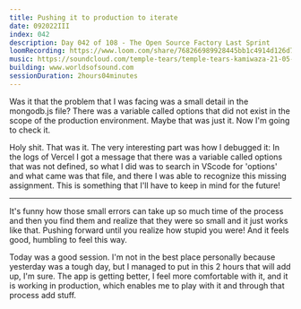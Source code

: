 ```yaml
---
title: Pushing it to production to iterate
date: 092022III
index: 042
description: Day 042 of 108 - The Open Source Factory Last Sprint
loomRecording: https://www.loom.com/share/768266989928445bb1c4914d126d7d5e
music: https://soundcloud.com/temple-tears/temple-tears-kamiwaza-21-05-21-home-stage
building: www.worldsofsound.com
sessionDuration: 2hours04minutes
---
```


Was it that the problem that I was facing was a small detail in the mongodb.js file? There was a variable called options that did not exist in the scope of the production environment. Maybe that was just it. Now I'm going to check it.

Holy shit. That was it. The very interesting part was how I debugged it: In the logs of Vercel I got a message that there was a variable called options that was not defined, so what I did was to search in VScode for 'options' and what came was that file, and there I was able to recognize this missing assignment. This is something that I'll have to keep in mind for the future!

---

It's funny how those small errors can take up so much time of the process and then you find them and realize that they were so small and it just works like that. Pushing forward until you realize how stupid you were! And it feels good, humbling to feel this way.

Today was a good session. I'm not in the best place personally because yesterday was a tough day, but I managed to put in this 2 hours that will add up, I'm sure. The app is getting better, I feel more comfortable with it, and it is working in production, which enables me to play with it and through that process add stuff.
